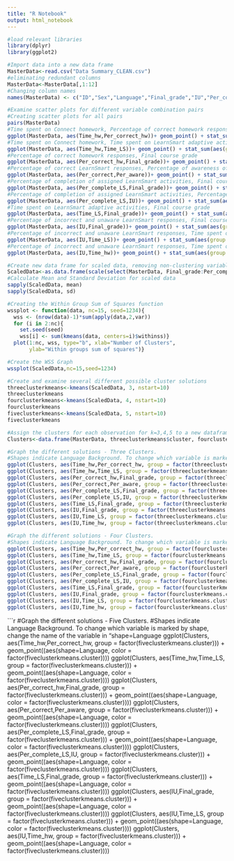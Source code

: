 ```yaml
---
title: "R Notebook"
output: html_notebook
---
```

  
```r
#load relevant libraries
library(dplyr)
library(ggplot2)

#Import data into a new data frame
MasterData<-read.csv("Data Summary_CLEAN.csv")
#eliminating redundant columns
MasterData<-MasterData[,1:12]
#Changing column names
names(MasterData) <- c("ID","Sex","Language","Final_grade","IU","Per_correct","Per_aware","Time_hw","Time_pron","Time_LS","Per_correct_hw","Per_complete_LS")

```

```r
#Examine scatter plots for different variable combination pairs
#Creating scatter plots for all pairs
pairs(MasterData)
#Time spent on Connect homework, Percentage of correct homework responses
ggplot(MasterData, aes(Time_hw,Per_correct_hw))+ geom_point() + stat_sum(aes(group = 1))
#Time spent on Connect homework, Time spent on LearnSmart adaptive activities
ggplot(MasterData, aes(Time_hw,Time_LS))+ geom_point() + stat_sum(aes(group = 1))
#Percentage of correct homework responses, Final course grade
ggplot(MasterData, aes(Per_correct_hw,Final_grade))+ geom_point() + stat_sum(aes(group = 1))
#Percentage of correct LearnSmart responses, Percentage of awareness of correct/incorrect responses
ggplot(MasterData, aes(Per_correct,Per_aware))+ geom_point() + stat_sum(aes(group = 1))
#Percentage of completion of assigned LearnSmart activities, Final course grade
ggplot(MasterData, aes(Per_complete_LS,Final_grade))+ geom_point() + stat_sum(aes(group = 1))
#Percentage of completion of assigned LearnSmart activities, Percentage of incorrect and unaware LearnSmart responses
ggplot(MasterData, aes(Per_complete_LS,IU))+ geom_point() + stat_sum(aes(group = 1))
#Time spent on LearnSmart adaptive activities, Final course grade
ggplot(MasterData, aes(Time_LS,Final_grade))+ geom_point() + stat_sum(aes(group = 1))
#Percentage of incorrect and unaware LearnSmart responses, Final course grade
ggplot(MasterData, aes(IU,Final_grade))+ geom_point() + stat_sum(aes(group = 1))
#Percentage of incorrect and unaware LearnSmart responses, Time spent on LearnSmart adaptive activities
ggplot(MasterData, aes(IU,Time_LS))+ geom_point() + stat_sum(aes(group = 1))
#Percentage of incorrect and unaware LearnSmart responses, Time spent on Connect homework
ggplot(MasterData, aes(IU,Time_hw))+ geom_point() + stat_sum(aes(group = 1))
```

```r
#Create new data frame for scaled data, removing non-clustering variables
ScaledData<-as.data.frame(scale(select(MasterData, Final_grade:Per_complete_LS)))
#Calculate Mean and Standard Deviation for scaled data
sapply(ScaledData, mean)
sapply(ScaledData, sd)
```

```r
#Creating the Within Group Sum of Squares function
wssplot <- function(data, nc=15, seed=1234){
  wss <- (nrow(data)-1)*sum(apply(data,2,var))
  for (i in 2:nc){
    set.seed(seed)
    wss[i] <- sum(kmeans(data, centers=i)$withinss)}
  plot(1:nc, wss, type="b", xlab="Number of Clusters",
       ylab="Within groups sum of squares")}

#Create the WSS Graph
wssplot(ScaledData,nc=15,seed=1234)
```
```r
#Create and examine several different possible cluster solutions
threeclusterkmeans<-kmeans(ScaledData, 3, nstart=10)
threeclusterkmeans
fourclusterkmeans<-kmeans(ScaledData, 4, nstart=10)
fourclusterkmeans
fiveclusterkmeans<-kmeans(ScaledData, 5, nstart=10)
fiveclusterkmeans
```
```r
#Assign the clusters for each observation for k=3,4,5 to a new dataframe
Clusters<-data.frame(MasterData, threeclusterkmeans$cluster, fourclusterkmeans$cluster, fiveclusterkmeans$cluster)
```

```r
#Graph the different solutions - Three Clusters.
#Shapes indicate Language Background. To change which variable is marked by shape, change the name of the variable in "shape=Language"
ggplot(Clusters, aes(Time_hw,Per_correct_hw, group = factor(threeclusterkmeans.cluster))) + geom_point((aes(shape=Language, color = factor(threeclusterkmeans.cluster))))
ggplot(Clusters, aes(Time_hw,Time_LS, group = factor(threeclusterkmeans.cluster))) + geom_point((aes(shape=Language, color = factor(threeclusterkmeans.cluster))))
ggplot(Clusters, aes(Per_correct_hw,Final_grade, group = factor(threeclusterkmeans.cluster))) + geom_point((aes(shape=Language, color = factor(threeclusterkmeans.cluster))))
ggplot(Clusters, aes(Per_correct,Per_aware, group = factor(threeclusterkmeans.cluster))) + geom_point((aes(shape=Language, color = factor(threeclusterkmeans.cluster))))
ggplot(Clusters, aes(Per_complete_LS,Final_grade, group = factor(threeclusterkmeans.cluster))) + geom_point((aes(shape=Language, color = factor(threeclusterkmeans.cluster))))
ggplot(Clusters, aes(Per_complete_LS,IU, group = factor(threeclusterkmeans.cluster))) + geom_point((aes(shape=Language, color = factor(threeclusterkmeans.cluster))))
ggplot(Clusters, aes(Time_LS,Final_grade, group = factor(threeclusterkmeans.cluster))) + geom_point((aes(shape=Language, color = factor(threeclusterkmeans.cluster))))
ggplot(Clusters, aes(IU,Final_grade, group = factor(threeclusterkmeans.cluster))) + geom_point((aes(shape=Language, color = factor(threeclusterkmeans.cluster))))
ggplot(Clusters, aes(IU,Time_LS, group = factor(threeclusterkmeans.cluster))) + geom_point((aes(shape=Language, color = factor(threeclusterkmeans.cluster))))
ggplot(Clusters, aes(IU,Time_hw, group = factor(threeclusterkmeans.cluster))) + geom_point((aes(shape=Language, color = factor(threeclusterkmeans.cluster))))
```

```r
#Graph the different solutions - Four Clusters.
#Shapes indicate Language Background. To change which variable is marked by shape, change the name of the variable in "shape=Language
ggplot(Clusters, aes(Time_hw,Per_correct_hw, group = factor(fourclusterkmeans.cluster))) + geom_point((aes(shape=Language, color = factor(fourclusterkmeans.cluster))))
ggplot(Clusters, aes(Time_hw,Time_LS, group = factor(fourclusterkmeans.cluster))) + geom_point((aes(shape=Language, color = factor(fourclusterkmeans.cluster))))
ggplot(Clusters, aes(Per_correct_hw,Final_grade, group = factor(fourclusterkmeans.cluster))) + geom_point((aes(shape=Language, color = factor(fourclusterkmeans.cluster))))
ggplot(Clusters, aes(Per_correct,Per_aware, group = factor(fourclusterkmeans.cluster))) + geom_point((aes(shape=Language, color = factor(fourclusterkmeans.cluster))))
ggplot(Clusters, aes(Per_complete_LS,Final_grade, group = factor(fourclusterkmeans.cluster))) + geom_point((aes(shape=Language, color = factor(fourclusterkmeans.cluster))))
ggplot(Clusters, aes(Per_complete_LS,IU, group = factor(fourclusterkmeans.cluster))) + geom_point((aes(shape=Language, color = factor(fourclusterkmeans.cluster))))
ggplot(Clusters, aes(Time_LS,Final_grade, group = factor(fourclusterkmeans.cluster))) + geom_point((aes(shape=Language, color = factor(fourclusterkmeans.cluster))))
ggplot(Clusters, aes(IU,Final_grade, group = factor(fourclusterkmeans.cluster))) + geom_point((aes(shape=Language, color = factor(fourclusterkmeans.cluster))))
ggplot(Clusters, aes(IU,Time_LS, group = factor(fourclusterkmeans.cluster))) + geom_point((aes(shape=Language, color = factor(fourclusterkmeans.cluster))))
ggplot(Clusters, aes(IU,Time_hw, group = factor(fourclusterkmeans.cluster))) + geom_point((aes(shape=Language, color = factor(fourclusterkmeans.cluster))))
```
```r
#Graph the different solutions - Five Clusters.
#Shapes indicate Language Background. To change which variable is marked by shape, change the name of the variable in "shape=Language
ggplot(Clusters, aes(Time_hw,Per_correct_hw, group = factor(fiveclusterkmeans.cluster))) + geom_point((aes(shape=Language, color = factor(fiveclusterkmeans.cluster))))
ggplot(Clusters, aes(Time_hw,Time_LS, group = factor(fiveclusterkmeans.cluster))) + geom_point((aes(shape=Language, color = factor(fiveclusterkmeans.cluster))))
ggplot(Clusters, aes(Per_correct_hw,Final_grade, group = factor(fiveclusterkmeans.cluster))) + geom_point((aes(shape=Language, color = factor(fiveclusterkmeans.cluster))))
ggplot(Clusters, aes(Per_correct,Per_aware, group = factor(fiveclusterkmeans.cluster))) + geom_point((aes(shape=Language, color = factor(fiveclusterkmeans.cluster))))
ggplot(Clusters, aes(Per_complete_LS,Final_grade, group = factor(fiveclusterkmeans.cluster))) + geom_point((aes(shape=Language, color = factor(fiveclusterkmeans.cluster))))
ggplot(Clusters, aes(Per_complete_LS,IU, group = factor(fiveclusterkmeans.cluster))) + geom_point((aes(shape=Language, color = factor(fiveclusterkmeans.cluster))))
ggplot(Clusters, aes(Time_LS,Final_grade, group = factor(fiveclusterkmeans.cluster))) + geom_point((aes(shape=Language, color = factor(fiveclusterkmeans.cluster))))
ggplot(Clusters, aes(IU,Final_grade, group = factor(fiveclusterkmeans.cluster))) + geom_point((aes(shape=Language, color = factor(fiveclusterkmeans.cluster))))
ggplot(Clusters, aes(IU,Time_LS, group = factor(fiveclusterkmeans.cluster))) + geom_point((aes(shape=Language, color = factor(fiveclusterkmeans.cluster))))
ggplot(Clusters, aes(IU,Time_hw, group = factor(fiveclusterkmeans.cluster))) + geom_point((aes(shape=Language, color = factor(fiveclusterkmeans.cluster))))